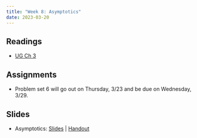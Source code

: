 ```yaml
---
title: "Week 8: Asymptotics"
date: 2023-03-20
---
```



## Readings 

- [UG Ch 3](https://mattblackwell.github.io/gov2002-book/03_asymptotics.html)

## Assignments

- Problem set 6 will go out on Thursday, 3/23 and be due on Wednesday, 3/29. 


## Slides

- Asymptotics: [Slides](/files/slides/09_asymptotics.pdf) | [Handout](/files/slides/09_asymptotics_handout.pdf)

